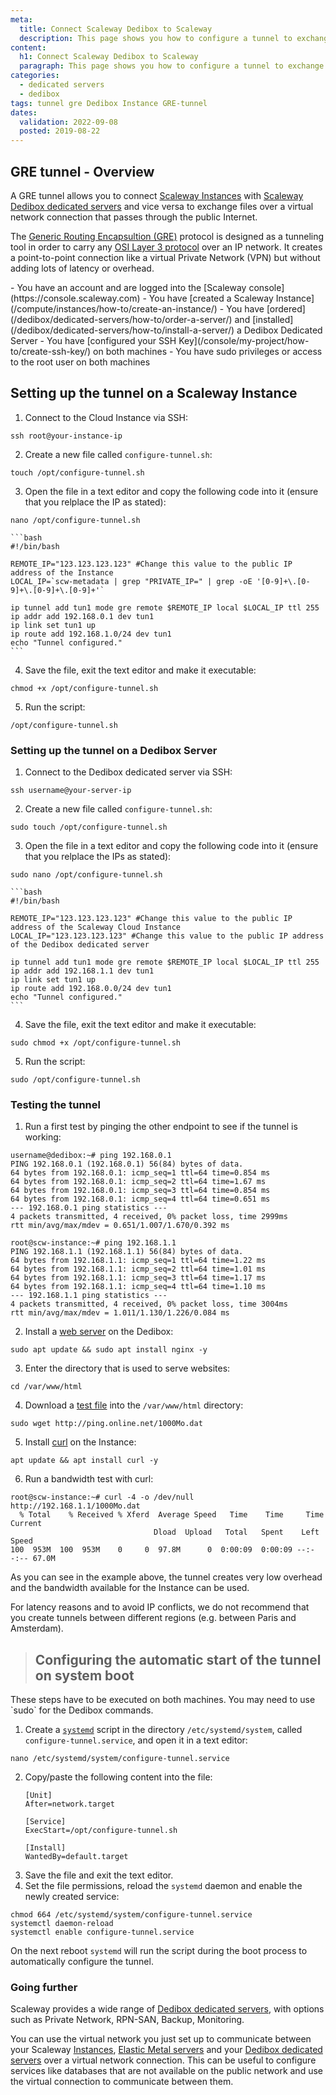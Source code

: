 ```yaml
---
meta:
  title: Connect Scaleway Dedibox to Scaleway
  description: This page shows you how to configure a tunnel to exchange data between a Scaleway Dedibox dedicated server and a Scaleway Cloud Instance.
content:
  h1: Connect Scaleway Dedibox to Scaleway
  paragraph: This page shows you how to configure a tunnel to exchange data between a Scaleway Dedibox dedicated server and a Scaleway Cloud Instance.
categories:
  - dedicated servers
  - dedibox
tags: tunnel gre Dedibox Instance GRE-tunnel
dates:
  validation: 2022-09-08
  posted: 2019-08-22
---
```


## GRE tunnel - Overview

A GRE tunnel allows you to connect [Scaleway Instances](https://www.scaleway.com/en/virtual-instances/) with [Scaleway Dedibox dedicated servers](https://www.scaleway.com/en/dedibox/) and vice versa to exchange files over a virtual network connection that passes through the public Internet.

<Lightbox src="scaleway-gre-private-tunnel.webp" width="800" alt="" />

The [Generic Routing Encapsultion (GRE)](https://en.wikipedia.org/wiki/Generic_Routing_Encapsulation) protocol is designed as a tunneling tool in order to carry any [OSI Layer 3 protocol](https://en.wikipedia.org/wiki/Network_layer) over an IP network. It creates a point-to-point connection like a virtual Private Network (VPN) but without adding lots of latency or overhead.

<Message type="requirement">
- You have an account and are logged into the [Scaleway console](https://console.scaleway.com)
- You have [created a Scaleway Instance](/compute/instances/how-to/create-an-instance/)
- You have [ordered](/dedibox/dedicated-servers/how-to/order-a-server/) and [installed](/dedibox/dedicated-servers/how-to/install-a-server/) a Dedibox Dedicated Server
- You have [configured your SSH Key](/console/my-project/how-to/create-ssh-key/) on both machines
- You have sudo privileges or access to the root user on both machines
</Message>

## Setting up the tunnel on a Scaleway Instance

1. Connect to the Cloud Instance via SSH:
  ```
  ssh root@your-instance-ip
  ```
2. Create a new file called `configure-tunnel.sh`:
  ```
  touch /opt/configure-tunnel.sh
  ```
3. Open the file in a text editor and copy the following code into it (ensure that you relplace the IP as stated):
  ```
  nano /opt/configure-tunnel.sh
  ```

    ```bash
    #!/bin/bash

    REMOTE_IP="123.123.123.123" #Change this value to the public IP address of the Instance
    LOCAL_IP=`scw-metadata | grep "PRIVATE_IP=" | grep -oE '[0-9]+\.[0-9]+\.[0-9]+\.[0-9]+'`

    ip tunnel add tun1 mode gre remote $REMOTE_IP local $LOCAL_IP ttl 255
    ip addr add 192.168.0.1 dev tun1
    ip link set tun1 up
    ip route add 192.168.1.0/24 dev tun1
    echo "Tunnel configured."
    ```
4. Save the file, exit the text editor and make it executable:
  ```
  chmod +x /opt/configure-tunnel.sh
  ```
5. Run the script:
  ```
  /opt/configure-tunnel.sh
  ```

### Setting up the tunnel on a Dedibox Server

1. Connect to the Dedibox dedicated server via SSH:
  ```
  ssh username@your-server-ip
  ```
2. Create a new file called `configure-tunnel.sh`:
  ```
  sudo touch /opt/configure-tunnel.sh
  ```
3. Open the file in a text editor and copy the following code into it (ensure that you relplace the IPs as stated):
  ```
  sudo nano /opt/configure-tunnel.sh
  ```

    ```bash
    #!/bin/bash

    REMOTE_IP="123.123.123.123" #Change this value to the public IP address of the Scaleway Cloud Instance
    LOCAL_IP="123.123.123.123" #Change this value to the public IP address of the Dedibox dedicated server

    ip tunnel add tun1 mode gre remote $REMOTE_IP local $LOCAL_IP ttl 255
    ip addr add 192.168.1.1 dev tun1
    ip link set tun1 up
    ip route add 192.168.0.0/24 dev tun1
    echo "Tunnel configured."
    ```
4. Save the file, exit the text editor and make it executable:
  ```
  sudo chmod +x /opt/configure-tunnel.sh
  ```
5. Run the script:
  ```
  sudo /opt/configure-tunnel.sh
  ```

### Testing the tunnel

1. Run a first test by pinging the other endpoint to see if the tunnel is working:
  ```
  username@dedibox:~# ping 192.168.0.1
  PING 192.168.0.1 (192.168.0.1) 56(84) bytes of data.
  64 bytes from 192.168.0.1: icmp_seq=1 ttl=64 time=0.854 ms
  64 bytes from 192.168.0.1: icmp_seq=2 ttl=64 time=1.67 ms
  64 bytes from 192.168.0.1: icmp_seq=3 ttl=64 time=0.854 ms
  64 bytes from 192.168.0.1: icmp_seq=4 ttl=64 time=0.651 ms
  --- 192.168.0.1 ping statistics ---
  4 packets transmitted, 4 received, 0% packet loss, time 2999ms
  rtt min/avg/max/mdev = 0.651/1.007/1.670/0.392 ms
  ```

  ```
  root@scw-instance:~# ping 192.168.1.1
  PING 192.168.1.1 (192.168.1.1) 56(84) bytes of data.
  64 bytes from 192.168.1.1: icmp_seq=1 ttl=64 time=1.22 ms
  64 bytes from 192.168.1.1: icmp_seq=2 ttl=64 time=1.01 ms
  64 bytes from 192.168.1.1: icmp_seq=3 ttl=64 time=1.17 ms
  64 bytes from 192.168.1.1: icmp_seq=4 ttl=64 time=1.10 ms
  --- 192.168.1.1 ping statistics ---
  4 packets transmitted, 4 received, 0% packet loss, time 3004ms
  rtt min/avg/max/mdev = 1.011/1.130/1.226/0.084 ms
  ```
2. Install a [web server](/tutorials/installation-lemp-ubuntu-bionic/) on the Dedibox:
  ```
  sudo apt update && sudo apt install nginx -y
  ```
3. Enter the directory that is used to serve websites:
  ```
  cd /var/www/html
  ```
4. Download a [test file](http://ping.online.net/) into the `/var/www/html` directory:
  ```
  sudo wget http://ping.online.net/1000Mo.dat
  ```
5. Install [curl](https://en.wikipedia.org/wiki/CURL) on the Instance:
  ```
  apt update && apt install curl -y
  ```
6. Run a bandwidth test with curl:
  ```
  root@scw-instance:~# curl -4 -o /dev/null http://192.168.1.1/1000Mo.dat
    % Total    % Received % Xferd  Average Speed   Time    Time     Time  Current
                                  Dload  Upload   Total   Spent    Left  Speed
  100  953M  100  953M    0     0  97.8M      0  0:00:09  0:00:09 --:--:-- 67.0M
  ```

As you can see in the example above, the tunnel creates very low overhead and the bandwidth available for the Instance can be used.

<Message type="tip">
For latency reasons and to avoid IP conflicts, we do not recommend that you create tunnels between different regions (e.g. between Paris and Amsterdam).
</Message>

> ## Configuring the automatic start of the tunnel on system boot


<Message type="important"> 
These steps have to be executed on both machines. You may need to use `sudo` for the Dedibox commands.
</Message>

1. Create a [`systemd`](https://en.wikipedia.org/wiki/Systemd) script in the directory `/etc/systemd/system`, called `configure-tunnel.service`, and open it in a text editor:
  ```
  nano /etc/systemd/system/configure-tunnel.service
  ```
2. Copy/paste the following content into the file:
    ```
    [Unit]
    After=network.target

    [Service]
    ExecStart=/opt/configure-tunnel.sh

    [Install]
    WantedBy=default.target
    ```
3. Save the file and exit the text editor.
4. Set the file permissions, reload the `systemd` daemon and enable the newly created service:
  ```
  chmod 664 /etc/systemd/system/configure-tunnel.service
  systemctl daemon-reload
  systemctl enable configure-tunnel.service
  ```

  On the next reboot `systemd` will run the script during the boot process to automatically configure the tunnel.

### Going further

Scaleway provides a wide range of [Dedibox dedicated servers](https://www.scaleway.com/en/dedibox/), with options such as Private Network, RPN-SAN, Backup, Monitoring.

You can use the virtual network you just set up to communicate between your Scaleway [Instances](https://www.scaleway.com/en/virtual-instances/), [Elastic Metal servers](https://www.scaleway.com/en/elastic-metal/) and your [Dedibox dedicated servers](https://www.scaleway.com/en/dedibox/) over a virtual network connection. This can be useful to configure services like databases that are not available on the public network and use the virtual connection to communicate between them.
